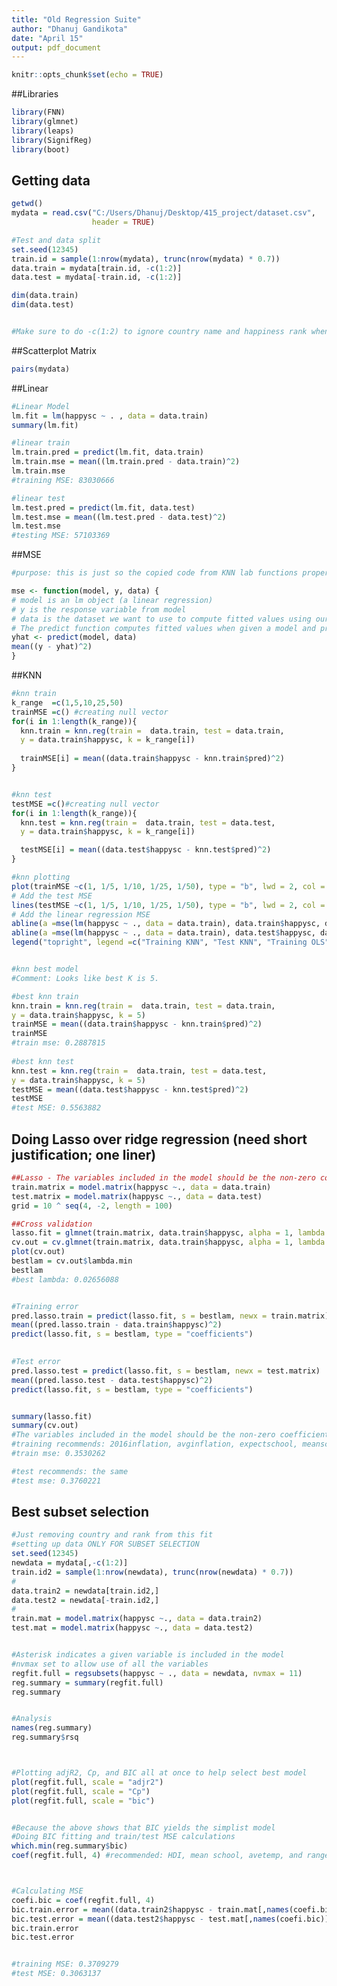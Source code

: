---
title: "Old Regression Suite"
author: "Dhanuj Gandikota"
date: "April 15"
output: pdf_document
---

```{r setup, include=FALSE}
knitr::opts_chunk$set(echo = TRUE)
```
##Libraries
```{r}
library(FNN)
library(glmnet)
library(leaps)
library(SignifReg)
library(boot)
```


## Getting data
```{r}
getwd()
mydata = read.csv("C:/Users/Dhanuj/Desktop/415_project/dataset.csv",
                  header = TRUE)

#Test and data split
set.seed(12345)
train.id = sample(1:nrow(mydata), trunc(nrow(mydata) * 0.7))
data.train = mydata[train.id, -c(1:2)]
data.test = mydata[-train.id, -c(1:2)]

dim(data.train)
dim(data.test)


#Make sure to do -c(1:2) to ignore country name and happiness rank when fitting models; they have no place in calculations.
```


##Scatterplot Matrix
```{r}
pairs(mydata)
```


##Linear
```{r}
#Linear Model
lm.fit = lm(happysc ~ . , data = data.train)
summary(lm.fit)

#linear train
lm.train.pred = predict(lm.fit, data.train)
lm.train.mse = mean((lm.train.pred - data.train)^2)
lm.train.mse
#training MSE: 83030666

#linear test
lm.test.pred = predict(lm.fit, data.test)
lm.test.mse = mean((lm.test.pred - data.test)^2)
lm.test.mse
#testing MSE: 57103369
```


##MSE
```{r}
#purpose: this is just so the copied code from KNN lab functions properly

mse <- function(model, y, data) {
# model is an lm object (a linear regression)
# y is the response variable from model
# data is the dataset we want to use to compute fitted values using our model
# The predict function computes fitted values when given a model and predictor data
yhat <- predict(model, data)
mean((y - yhat)^2)
}
```


##KNN
```{r}
#knn train
k_range  =c(1,5,10,25,50)
trainMSE =c() #creating null vector
for(i in 1:length(k_range)){
  knn.train = knn.reg(train =  data.train, test = data.train,
  y = data.train$happysc, k = k_range[i])
  
  trainMSE[i] = mean((data.train$happysc - knn.train$pred)^2)
}


#knn test
testMSE =c()#creating null vector
for(i in 1:length(k_range)){
  knn.test = knn.reg(train =  data.train, test = data.test,
  y = data.train$happysc, k = k_range[i])

  testMSE[i] = mean((data.test$happysc - knn.test$pred)^2)
}

#knn plotting
plot(trainMSE ~c(1, 1/5, 1/10, 1/25, 1/50), type = "b", lwd = 2, col = "blue",main = "Training and Test MSE for KNN", xlab = "1/K", ylab = "MSE")
# Add the test MSE
lines(testMSE ~c(1, 1/5, 1/10, 1/25, 1/50), type = "b", lwd = 2, col = "red")
# Add the linear regression MSE
abline(a =mse(lm(happysc ~ ., data = data.train), data.train$happysc, data.train),b = 0, lty = 3, col = "blue")
abline(a =mse(lm(happysc ~ ., data = data.train), data.test$happysc, data.test),b = 0, lty = 2, col = "red")
legend("topright", legend =c("Training KNN", "Test KNN", "Training OLS", "Test OLS"),col =c("blue", "red"), cex = .75,lwd =c(2, 2, 1, 1), pch =c(1, 1, NA, NA), lty =c(1, 1, 3, 2))


#knn best model
#Comment: Looks like best K is 5. 

#best knn train
knn.train = knn.reg(train =  data.train, test = data.train,
y = data.train$happysc, k = 5)
trainMSE = mean((data.train$happysc - knn.train$pred)^2)
trainMSE
#train mse: 0.2887815
  
#best knn test
knn.test = knn.reg(train =  data.train, test = data.test,
y = data.train$happysc, k = 5)
testMSE = mean((data.test$happysc - knn.test$pred)^2)
testMSE
#test MSE: 0.5563882

```


## Doing Lasso over ridge regression (need short justification; one liner)
```{r}
##Lasso - The variables included in the model should be the non-zero coefficients
train.matrix = model.matrix(happysc ~., data = data.train)
test.matrix = model.matrix(happysc ~., data = data.test)
grid = 10 ^ seq(4, -2, length = 100)

##Cross validation
lasso.fit = glmnet(train.matrix, data.train$happysc, alpha = 1, lambda = grid, thresh = 1e-12)
cv.out = cv.glmnet(train.matrix, data.train$happysc, alpha = 1, lambda = grid, thresh = 1e-12)
plot(cv.out)
bestlam = cv.out$lambda.min
bestlam 
#best lambda: 0.02656088


#Training error
pred.lasso.train = predict(lasso.fit, s = bestlam, newx = train.matrix)
mean((pred.lasso.train - data.train$happysc)^2)
predict(lasso.fit, s = bestlam, type = "coefficients")
 

#Test error 
pred.lasso.test = predict(lasso.fit, s = bestlam, newx = test.matrix)
mean((pred.lasso.test - data.test$happysc)^2)
predict(lasso.fit, s = bestlam, type = "coefficients")


summary(lasso.fit)
summary(cv.out)
#The variables included in the model should be the non-zero coefficients
#training recommends: 2016inflation, avginflation, expectschool, meanschool, avgtemp
#train mse: 0.3530262

#test recommends: the same
#test mse: 0.3760221
```



## Best subset selection 
```{r}
#Just removing country and rank from this fit
#setting up data ONLY FOR SUBSET SELECTION
set.seed(12345)
newdata = mydata[,-c(1:2)]
train.id2 = sample(1:nrow(newdata), trunc(nrow(newdata) * 0.7))
#
data.train2 = newdata[train.id2,]
data.test2 = newdata[-train.id2,]
#
train.mat = model.matrix(happysc ~., data = data.train2)
test.mat = model.matrix(happysc ~., data = data.test2)


#Asterisk indicates a given variable is included in the model
#nvmax set to allow use of all the variables
regfit.full = regsubsets(happysc ~ ., data = newdata, nvmax = 11)
reg.summary = summary(regfit.full)
reg.summary


#Analysis
names(reg.summary)
reg.summary$rsq



#Plotting adjR2, Cp, and BIC all at once to help select best model
plot(regfit.full, scale = "adjr2")
plot(regfit.full, scale = "Cp")
plot(regfit.full, scale = "bic")


#Because the above shows that BIC yields the simplist model
#Doing BIC fitting and train/test MSE calculations
which.min(reg.summary$bic)
coef(regfit.full, 4) #recommended: HDI, mean school, avetemp, and rangetemp



#Calculating MSE
coefi.bic = coef(regfit.full, 4)
bic.train.error = mean((data.train2$happysc - train.mat[,names(coefi.bic)]%*%coefi.bic)^2)
bic.test.error = mean((data.test2$happysc - test.mat[,names(coefi.bic)]%*%coefi.bic)^2)
bic.train.error
bic.test.error


#training MSE: 0.3709279
#test MSE: 0.3063137

```


















